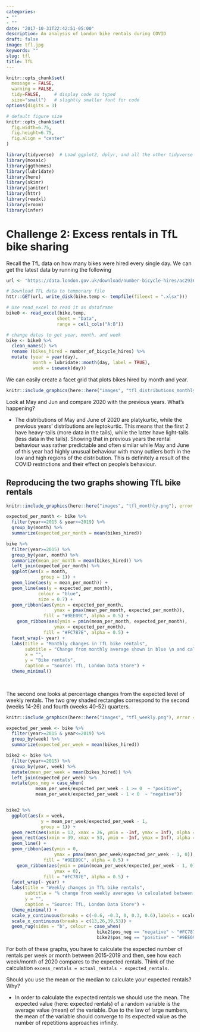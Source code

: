 ```yaml
---
categories:
- ""
- ""
date: "2017-10-31T22:42:51-05:00"
description: An analysis of London bike rentals during COVID
draft: false
image: tfl.jpg
keywords: ""
slug: tfl
title: TfL
---
```


```r
knitr::opts_chunk$set(
  message = FALSE, 
  warning = FALSE, 
  tidy=FALSE,     # display code as typed
  size="small")   # slightly smaller font for code
options(digits = 3)

# default figure size
knitr::opts_chunk$set(
  fig.width=6.75, 
  fig.height=6.75,
  fig.align = "center"
)
```


```r
library(tidyverse)  # Load ggplot2, dplyr, and all the other tidyverse packages
library(mosaic)
library(ggthemes)
library(lubridate)
library(here)
library(skimr)
library(janitor)
library(httr)
library(readxl)
library(vroom)
library(infer)
```


# Challenge 2: Excess rentals in TfL bike sharing

Recall the TfL data on how many bikes were hired every single day. We can get the latest data by running the following

```r
url <- "https://data.london.gov.uk/download/number-bicycle-hires/ac29363e-e0cb-47cc-a97a-e216d900a6b0/tfl-daily-cycle-hires.xlsx"

# Download TFL data to temporary file
httr::GET(url, write_disk(bike.temp <- tempfile(fileext = ".xlsx")))

# Use read_excel to read it as dataframe
bike0 <- read_excel(bike.temp,
                   sheet = "Data",
                   range = cell_cols("A:B"))

# change dates to get year, month, and week
bike <- bike0 %>% 
  clean_names() %>% 
  rename (bikes_hired = number_of_bicycle_hires) %>% 
  mutate (year = year(day),
          month = lubridate::month(day, label = TRUE),
          week = isoweek(day))
```



We can easily create a facet grid that plots bikes hired by month and year.

```r
knitr::include_graphics(here::here("images", "tfl_distributions_monthly.png"), error = FALSE)
```

Look at May and Jun and compare 2020 with the previous years. What's happening?

- The distributions of May and June of 2020 are platykurtic, while the previous years' distributions are leptokurtic. This means that the first 2 have heavy-tails (more data in the tails), while the latter have light-tails (less data in the tails). Showing that in previous years the rental behaviour was rather predictable and often similar while May and June of this year had highly unusual behaviour with many outliers both in the low and high regions of the distribution. This is definitely a result of the COVID restrictions and their effect on people's behaviour.

## Reproducing the two graphs showing TfL bike rentals

```r
knitr::include_graphics(here::here("images", "tfl_monthly.png"), error = FALSE)
```
```r

expected_per_month <- bike %>% 
  filter(year>=2015 & year<=2019) %>% 
  group_by(month) %>%
  summarize(expected_per_month = mean(bikes_hired))  

bike %>%
  filter(year>=2015) %>%
  group_by(year, month) %>%
  summarize(mean_per_month = mean(bikes_hired)) %>% 
  left_join(expected_per_month) %>% 
  ggplot(aes(x = month, 
             group = 1)) +
  geom_line(aes(y = mean_per_month)) +
  geom_line(aes(y = expected_per_month), 
            colour = "blue",
            size = 0.7) +
  geom_ribbon(aes(ymin = expected_per_month,
                  ymax = pmax(mean_per_month, expected_per_month)),
              fill = "#9EE09C", alpha = 0.5) +
    geom_ribbon(aes(ymin = pmin(mean_per_month, expected_per_month),
                  ymax = expected_per_month),
              fill = "#FC787E", alpha = 0.5) +
  facet_wrap(~ year) +
  labs(title = "Monthly changes in TfL bike rentals", 
       subtitle = "Change from monthly average shown in blue \n and calculated between 2015-2019",
       x = "",
       y = "Bike rentals",
       caption = "Source: TfL, London Data Store") + 
  theme_minimal()
  
  

```



The second one looks at percentage changes from the expected level of weekly rentals. The two grey shaded rectangles correspond to the second (weeks 14-26) and fourth (weeks 40-52) quarters.

```r
knitr::include_graphics(here::here("images", "tfl_weekly.png"), error = FALSE)
```

```r
expected_per_week <- bike %>% 
  filter(year>=2015 & year<=2019) %>% 
  group_by(week) %>%
  summarize(expected_per_week = mean(bikes_hired))

bike2 <- bike %>%
  filter(year>=2015) %>%
  group_by(year, week) %>%
  mutate(mean_per_week = mean(bikes_hired)) %>% 
  left_join(expected_per_week) %>% 
  mutate(pos_neg = case_when(
           mean_per_week/expected_per_week - 1 >= 0  ~ "positive",
           mean_per_week/expected_per_week - 1 < 0  ~ "negative"))


bike2 %>% 
  ggplot(aes(x = week,
             y = mean_per_week/expected_per_week - 1,
             group = 1)) +
  geom_rect(aes(xmin = 13, xmax = 26, ymin = -Inf, ymax = Inf), alpha = 0.1, fill = "#EDEDED") +
  geom_rect(aes(xmin = 39, xmax = 53, ymin = -Inf, ymax = Inf), alpha = 0.1, fill = "#EDEDED") +
  geom_line() +
  geom_ribbon(aes(ymin = 0,
                  ymax = pmax(mean_per_week/expected_per_week - 1, 0)),
              fill = "#9EE09C", alpha = 0.5) +
    geom_ribbon(aes(ymin = pmin(mean_per_week/expected_per_week - 1, 0),
                  ymax = 0),
              fill = "#FC787E", alpha = 0.5) +
  facet_wrap(~ year) +
  labs(title = "Weekly changes in TfL bike rentals",
       subtitle = "% change from weekly averages \n calculated between 2015-2019",
       y = "",
       caption = "Source: TfL, London Data Store") +
  theme_minimal() +
  scale_y_continuous(breaks = c(-0.6, -0.3, 0, 0.3, 0.6),labels = scales::percent) +
  scale_x_continuous(breaks = c(13,26,39,53)) +
  geom_rug(sides = "b", colour = case_when(
                                  bike2$pos_neg == "negative" ~ "#FC787E",
                                  bike2$pos_neg == "positive" ~ "#9EE09C")) 

```

For both of these graphs, you have to calculate the expected number of rentals per week or month between 2015-2019 and then, see how each week/month of 2020 compares to the expected rentals. Think of the calculation `excess_rentals = actual_rentals - expected_rentals`. 

Should you use the mean or the median to calculate your expected rentals? Why?

- In order to calculate the expected rentals we should use the mean. The expected value (here: expected rentals) of a random variable is the average value (mean) of the variable. Due to the law of large numbers, the mean of the variable should converge to its expected value as the number of repetitions approaches infinity.